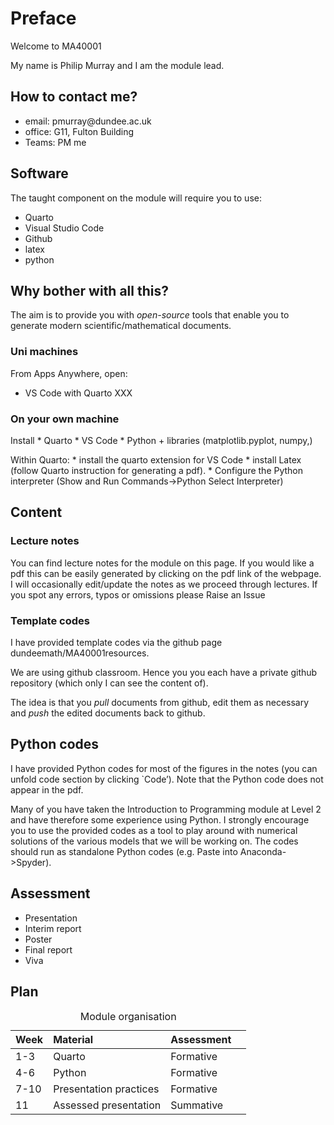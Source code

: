 # Preface {.unnumbered}


Welcome to MA40001 

My name is Philip Murray and I am the module lead.

## How to contact me?

* email: pmurray@dundee.ac.uk
* office: G11, Fulton Building
* Teams: PM me


## Software

The taught component on the module will require you to use:

* Quarto
* Visual Studio Code
* Github
* latex
* python


::: {.callout-note}
# Why bother with all this?

The aim is to provide you with *open-source* tools that enable you to generate modern scientific/mathematical documents.

:::


### Uni machines

From Apps Anywhere, open:

* VS Code with Quarto XXX 



### On your own machine
Install
 * Quarto
 * VS Code 
 * Python + libraries (matplotlib.pyplot, numpy,)

 Within Quarto:
 * install the quarto extension for VS Code
 * install Latex (follow Quarto instruction for generating a pdf).
 * Configure the Python interpreter (Show and Run Commands->Python Select Interpreter)


## Content

### Lecture notes
You can find lecture notes for the module on this page. If you would like a pdf this can be easily generated by clicking on the pdf link of the  webpage. I will occasionally edit/update the notes as we proceed through lectures. If you spot any errors, typos or omissions please Raise an Issue

### Template codes

 I have provided template codes via the github page dundeemath/MA40001resources.

We are using github classroom. Hence you you each have a private github repository (which only I can see the content of).

The idea is that you *pull* documents from github, edit them as necessary and *push* the edited documents back to github.





## Python codes

I have provided Python codes for most of the figures in the notes (you can unfold code section by clicking `Code'). Note that the Python code does not appear in the pdf.

 Many of you have taken the Introduction to Programming module at Level 2 and have therefore some experience using Python. I strongly encourage you to use the provided codes as a tool to play around with numerical solutions of the various models that we will be working on. The codes should run as standalone Python codes (e.g. Paste into Anaconda->Spyder).

 
## Assessment

* Presentation
* Interim report
* Poster 
* Final report
* Viva


## Plan

| Week | Material | Assessment |
|-------|:---|-----| ---|
| 1-3    | Quarto  | Formative |
| 4-6     | Python | Formative |
| 7-10     | Presentation practices  |   Formative |  
| 11     | Assessed presentation  | Summative|   
: Module organisation

